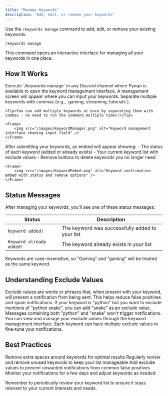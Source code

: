 ```yaml
---
title: "Manage Keywords"
description: "Add, edit, or remove your keywords"
---
```


Use the `/keywords manage` command to add, edit, or remove your existing keywords.

```
/keywords manage
```

<Info>This command opens an interactive interface for managing all your keywords in one place.</Info>

## How It Works

<Steps>
  <Step title="Send the Command">
    Execute `/keywords manage` in any Discord channel where Pynqo is available to open the keyword management interface.
  </Step>
  <Step title="Enter Your Keywords">
    A management screen will appear where you can input your keywords. Separate multiple keywords with commas (e.g., `gaming, streaming, tutorials`).
    
    <Tip>You can add multiple keywords at once by separating them with commas - no need to run the command multiple times!</Tip>

    <Frame>
        <img src="/images/KeywordManager.png" alt="Keyword management interface showing input field" />
    </Frame>
  </Step>
  <Step title="Review and Confirm">
    After submitting your keywords, an embed will appear showing:
    - The status of each keyword (added or already exists)
    - Your current keyword list with exclude values
    - Remove buttons to delete keywords you no longer need
    
    <Frame>
        <img src="/images/KeywordEmbed.png" alt="Keyword confirmation embed with status and remove options" />
    </Frame>
  </Step>
</Steps>

## Status Messages

After managing your keywords, you'll see one of these status messages:

| Status | Description |
|--------|-------------|
| `Keyword added!` | The keyword was successfully added to your list |
| `Keyword already added!` | The keyword already exists in your list |

<Warning>Keywords are case-insensitive, so "Gaming" and "gaming" will be treated as the same keyword.</Warning>

## Understanding Exclude Values

<Accordion title="What are exclude values?">
Exclude values are words or phrases that, when present with your keyword, will prevent a notification from being sent. This helps reduce false positives and spam notifications.
</Accordion>

<Accordion title="How do exclude values work?">
If your keyword is "python" but you want to exclude mentions of "python snake", you can add "snake" as an exclude value. Messages containing both "python" and "snake" won't trigger notifications.
</Accordion>

<Accordion title="Managing exclude values">
You can view and manage your exclude values through the keyword management interface. Each keyword can have multiple exclude values to fine-tune your notifications.
</Accordion>

## Best Practices

<CardGroup cols={2}>
  <Card title="Keep It Clean" icon="broom">
    Remove extra spaces around keywords for optimal results
  </Card>
  <Card title="Stay Organized" icon="folder">
    Regularly review and remove unused keywords to keep your list manageable
  </Card>
  <Card title="Use Exclude Values" icon="filter">
    Add exclude values to prevent unwanted notifications from common false positives
  </Card>
  <Card title="Test Your Keywords" icon="flask">
    Monitor your notifications for a few days and adjust keywords as needed
  </Card>
</CardGroup>

<Note>Remember to periodically review your keyword list to ensure it stays relevant to your current interests and needs.</Note>